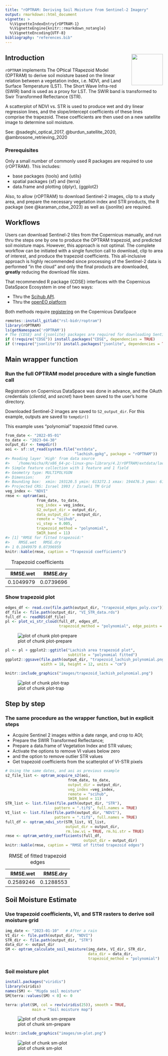 ```yaml
---
title: "rOPTRAM: Deriving Soil Moisture from Sentinel-2 Imagery"
output: rmarkdown::html_document
vignette: >
  %\VignetteIndexEntry{rOPTRAM-1}
  %\VignetteEngine{knitr::rmarkdown_notangle}
  %\VignetteEncoding{UTF-8}
bibliography: "references.bib"
---
```




## Introduction  <img align="right" width="100" height="100" src="images/rOPTRAM_logo.jpg">

`rOPTRAM` implements The OPtical TRapezoid Model (OPTRAM) to derive soil moisture based on the linear relation between a vegetation index, i.e. NDVI, and Land Surface Temperature (LST). The Short Wave Infra-red (SWIR) band is used as a proxy for LST. The SWIR band is transformed to Swir Transformed Reflectance (STR).

A scatterplot of NDVI vs. STR is used to produce wet and dry linear regression lines, and the slope/intercept coefficients of these lines comprise the trapezoid. These coefficients are then used on a new satellite image to determine soil moisture.

  See:  @sadeghi_optical_2017, @burdun_satellite_2020, @ambrosone_retrieving_2020


### Prerequisites

Only a small number of commonly used R packages are required to use {rOPTRAM}. This includes:

 - base packages {tools} and {utils}
 - spatial packages {sf} and {terra}
 - data.frame and plotting {dplyr}, {ggplot2}

Also, to allow {rOPTRAM} to download Sentinel-2 images, clip to a study area, and prepare the necessary vegetation index and STR products, the R package \CRANpkg{CDSE} (see @karaman_cdse_2023) as well as {jsonlite} are required.

## Workflows

Users can download Sentinel-2 tiles from the Copernicus manually, and run thru the steps one by one to produce the OPTRAM trapezoid, and predicted soil moisture maps. However, this approach is not optimal. The complete workflow can be initiated with a single function call to download, clip to area of interest, and produce the trapezoid coefficients. This all-inclusive approach is highly recommended since processing of the Sentinel-2 data is performed "in the cloud" and only the final products are downloaded, **greatly** reducing the download file sizes.

That recommended R package {CDSE} interfaces with the Copernicus DataSpace Ecosystem in one of two ways:

 - Thru the [Scihub API](https://shapps.dataspace.copernicus.eu/dashboard/#/).
 - Thru the [openEO platform](https://openeo.dataspace.copernicus.eu/)

Both methods require [registering](https://dataspace.copernicus.eu/) on the Copernicus DataSpace



```r
remotes::install_gitlab("rsl-bidr/roptram")
library(rOPTRAM)
ls(getNamespace('rOPTRAM'))
# The {CDSE} and {jsonlite} packages are required for downloading Sentinel imagery from Copernicus DataSpace.
if (!require("CDSE")) install.packages("CDSE", dependencies = TRUE)
if (!require("jsonlite")) install.packages("jsonlite", dependencies = TRUE)
```

## Main wrapper function

### Run the full OPTRAM model procedure with a single function call

Registration on Copernicus DataSpace was done in advance, and the OAuth credentials (*clientid*, and *secret*) have been saved to the user's home directory.

Downloaded Sentinel-2 images are saved to `S2_output_dir`. For this example, outputs are saved to `tempdir()`

This example uses "polynomial" trapezoid fitted curve.


```r
from_date <- "2022-05-01"
to_date <- "2023-04-30"
output_dir <- tempdir()
aoi <- sf::st_read(system.file("extdata",
                               "lachish.gpkg", package = "rOPTRAM"))
#> Reading layer `High' from data source 
#>   `/home/micha/R/x86_64-pc-linux-gnu-library/4.2/rOPTRAM/extdata/lachish.gpkg' using driver `GPKG'
#> Simple feature collection with 1 feature and 1 field
#> Geometry type: MULTIPOLYGON
#> Dimension:     XY
#> Bounding box:  xmin: 193120.5 ymin: 613272.1 xmax: 194476.3 ymax: 614546.5
#> Projected CRS: Israel 1993 / Israeli TM Grid
veg_index <- "NDVI"
rmse <- optram(aoi,
              from_date, to_date,
              veg_index = veg_index,
              S2_output_dir = output_dir,
              data_output_dir = output_dir,
              remote = "scihub",
              vi_step = 0.005,
              trapezoid_method = "polynomial",
              SWIR_band = 11)
#> [1] "RMSE for fitted trapezoid:"
#>    RMSE.wet   RMSE.dry
#> 1 0.1049979 0.07396959
knitr::kable(rmse, caption = "Trapezoid coefficients")
```



Table: Trapezoid coefficients

|  RMSE.wet|  RMSE.dry|
|---------:|---------:|
| 0.1049979| 0.0739696|



### Show trapezoid plot


```r
edges_df <- read.csv(file.path(output_dir, "trapezoid_edges_poly.csv"))
df_file <- file.path(output_dir, "VI_STR_data.rds")
full_df <- readRDS(df_file)
pl <- plot_vi_str_cloud(full_df, edges_df,
                        trapezoid_method = "polynomial", edge_points = TRUE)
```

![plot of chunk plot-prepare](figure/plot-prepare-1.png)

```r
pl <- pl + ggplot2::ggtitle("Lachish area trapezoid plot",
                            subtitle = "polynomial fitted")
ggplot2::ggsave(file.path(output_dir, "trapezoid_lachish_polynomial.png"),
                width = 18, height = 12, units = "cm")
```


```r
knitr::include_graphics("images/trapezoid_lachish_polynomial.png")
```

![plot of chunk plot-trap](images/trapezoid_lachish_polynomial.png)

## Step by step

### The same procedure as the wrapper function, but in explicit steps

  - Acquire Sentinel 2 images within a date range, and crop to AOI;
  - Prepare the SWIR Transformed Reflectance;
  - Prepare a data.frame of Vegetation Index and STR values;
  - Activate the options to remove VI values below zero
  - and the option to remove outlier STR values
  - Get trapezoid coefficients from the scatterplot of VI-STR pixels


```r
# Using the same dates, and aoi as previous example
s2_file_list <- optram_acquire_s2(aoi,
                            from_date, to_date,
                            output_dir = output_dir,
                            veg_index =veg_index,
                            remote = "scihub",
                            SWIR_band = 11)
STR_list <- list.files(file.path(output_dir, "STR"),
                      pattern = ".tif$", full.names = TRUE)
VI_list <- list.files(file.path(output_dir, "NDVI"),
                      pattern = ".tif$", full.names = TRUE)
full_df <- optram_ndvi_str(STR_list, VI_list,
                           output_dir = output_dir,
                           rm.low.vi = TRUE, rm.hi.str = TRUE)
rmse <- optram_wetdry_coefficients(full_df,
                                   output_dir = output_dir)
knitr::kable(rmse, caption = "RMSE of fitted trapezoid edges")
```



Table: RMSE of fitted trapezoid edges

|  RMSE.wet|  RMSE.dry|
|---------:|---------:|
| 0.2589246| 0.1288553|



## Soil Moisture Estimate

### Use trapezoid coefficients, VI, and STR rasters to derive soil moisture grid


```r
img_date <- "2023-01-10"   # After a rain
VI_dir <- file.path(output_dir, "NDVI")
STR_dir <- file.path(output_dir, "STR")
data_dir <- output_dir
SM <- optram_calculate_soil_moisture(img_date, VI_dir, STR_dir,
                                     data_dir = data_dir,
                                     trapezoid_method = "polynomial")
```

### Soil moisture plot


```r
install.packages("viridis")
library(viridis)
names(SM) <- "Migda soil moisture"
SM[terra::values(SM) < 0] <- 0

terra::plot(SM, col = rev(viridis(25)), smooth = TRUE,
            main = "Soil moisture map")
```

![plot of chunk sm-prepare](figure/sm-prepare-1.png)


```r
knitr::include_graphics("images/sm-plot.png")
```

![plot of chunk sm-plot](images/sm-plot.png)

